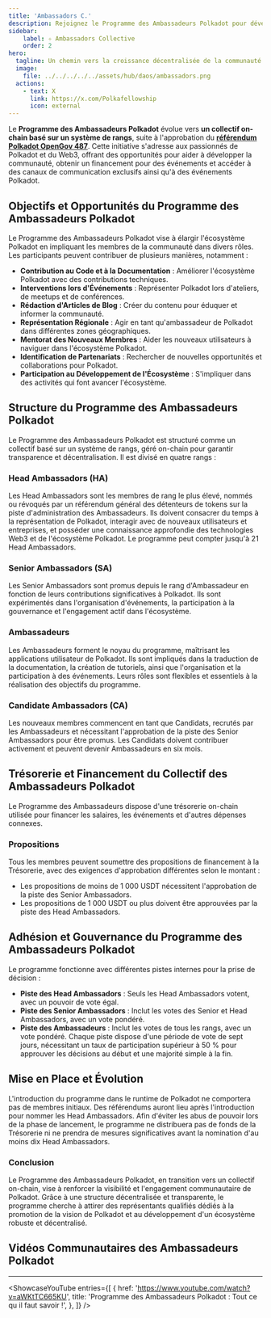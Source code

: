 ```yaml
---
title: 'Ambassadors C.'
description: Rejoignez le Programme des Ambassadeurs Polkadot pour développer l'écosystème en promouvant Polkadot, en organisant des événements et en s'engageant dans la communauté Web3.
sidebar:
    label: ✧ Ambassadors Collective
    order: 2
hero:
  tagline: Un chemin vers la croissance décentralisée de la communauté Polkadot.
  image: 
    file: ../../../../../assets/hub/daos/ambassadors.png
  actions:
    - text: X
      link: https://x.com/Polkafellowship
      icon: external
---
```



Le **Programme des Ambassadeurs Polkadot** évolue vers **un collectif on-chain basé sur un système de rangs**, suite à l'approbation du [**référendum Polkadot OpenGov 487**](https://polkadot.polkassembly.io/referenda/487). Cette initiative s'adresse aux passionnés de Polkadot et du Web3, offrant des opportunités pour aider à développer la communauté, obtenir un financement pour des événements et accéder à des canaux de communication exclusifs ainsi qu'à des événements Polkadot.

## Objectifs et Opportunités du Programme des Ambassadeurs Polkadot
Le Programme des Ambassadeurs Polkadot vise à élargir l'écosystème Polkadot en impliquant les membres de la communauté dans divers rôles. Les participants peuvent contribuer de plusieurs manières, notamment :

- **Contribution au Code et à la Documentation** : Améliorer l'écosystème Polkadot avec des contributions techniques.
- **Interventions lors d'Événements** : Représenter Polkadot lors d'ateliers, de meetups et de conférences.
- **Rédaction d'Articles de Blog** : Créer du contenu pour éduquer et informer la communauté.
- **Représentation Régionale** : Agir en tant qu'ambassadeur de Polkadot dans différentes zones géographiques.
- **Mentorat des Nouveaux Membres** : Aider les nouveaux utilisateurs à naviguer dans l'écosystème Polkadot.
- **Identification de Partenariats** : Rechercher de nouvelles opportunités et collaborations pour Polkadot.
- **Participation au Développement de l'Écosystème** : S'impliquer dans des activités qui font avancer l'écosystème.

## Structure du Programme des Ambassadeurs Polkadot
Le Programme des Ambassadeurs Polkadot est structuré comme un collectif basé sur un système de rangs, géré on-chain pour garantir transparence et décentralisation. Il est divisé en quatre rangs :

### Head Ambassadors (HA)
Les Head Ambassadors sont les membres de rang le plus élevé, nommés ou révoqués par un référendum général des détenteurs de tokens sur la piste d'administration des Ambassadeurs. Ils doivent consacrer du temps à la représentation de Polkadot, interagir avec de nouveaux utilisateurs et entreprises, et posséder une connaissance approfondie des technologies Web3 et de l'écosystème Polkadot. Le programme peut compter jusqu'à 21 Head Ambassadors.

### Senior Ambassadors (SA)
Les Senior Ambassadors sont promus depuis le rang d'Ambassadeur en fonction de leurs contributions significatives à Polkadot. Ils sont expérimentés dans l'organisation d'événements, la participation à la gouvernance et l'engagement actif dans l'écosystème.

### Ambassadeurs
Les Ambassadeurs forment le noyau du programme, maîtrisant les applications utilisateur de Polkadot. Ils sont impliqués dans la traduction de la documentation, la création de tutoriels, ainsi que l'organisation et la participation à des événements. Leurs rôles sont flexibles et essentiels à la réalisation des objectifs du programme.

### Candidate Ambassadors (CA)
Les nouveaux membres commencent en tant que Candidats, recrutés par les Ambassadeurs et nécessitant l'approbation de la piste des Senior Ambassadors pour être promus. Les Candidats doivent contribuer activement et peuvent devenir Ambassadeurs en six mois.

## Trésorerie et Financement du Collectif des Ambassadeurs Polkadot
Le Programme des Ambassadeurs dispose d'une trésorerie on-chain utilisée pour financer les salaires, les événements et d'autres dépenses connexes.

### Propositions
Tous les membres peuvent soumettre des propositions de financement à la Trésorerie, avec des exigences d'approbation différentes selon le montant :
- Les propositions de moins de 1 000 USDT nécessitent l'approbation de la piste des Senior Ambassadors.
- Les propositions de 1 000 USDT ou plus doivent être approuvées par la piste des Head Ambassadors.

## Adhésion et Gouvernance du Programme des Ambassadeurs Polkadot
Le programme fonctionne avec différentes pistes internes pour la prise de décision :
- **Piste des Head Ambassadors** : Seuls les Head Ambassadors votent, avec un pouvoir de vote égal.
- **Piste des Senior Ambassadors** : Inclut les votes des Senior et Head Ambassadors, avec un vote pondéré.
- **Piste des Ambassadeurs** : Inclut les votes de tous les rangs, avec un vote pondéré.
Chaque piste dispose d'une période de vote de sept jours, nécessitant un taux de participation supérieur à 50 % pour approuver les décisions au début et une majorité simple à la fin.

## Mise en Place et Évolution
L'introduction du programme dans le runtime de Polkadot ne comportera pas de membres initiaux. Des référendums auront lieu après l'introduction pour nommer les Head Ambassadors. Afin d'éviter les abus de pouvoir lors de la phase de lancement, le programme ne distribuera pas de fonds de la Trésorerie ni ne prendra de mesures significatives avant la nomination d'au moins dix Head Ambassadors.

### Conclusion
Le Programme des Ambassadeurs Polkadot, en transition vers un collectif on-chain, vise à renforcer la visibilité et l'engagement communautaire de Polkadot. Grâce à une structure décentralisée et transparente, le programme cherche à attirer des représentants qualifiés dédiés à la promotion de la vision de Polkadot et au développement d'un écosystème robuste et décentralisé.

## Vidéos Communautaires des Ambassadeurs Polkadot
------------
<ShowcaseYouTube
  entries={[
    {
      href: 'https://www.youtube.com/watch?v=aWKtTC665KU',
      title: 'Programme des Ambassadeurs Polkadot : Tout ce qu il faut savoir !',
          },
  ]} />
